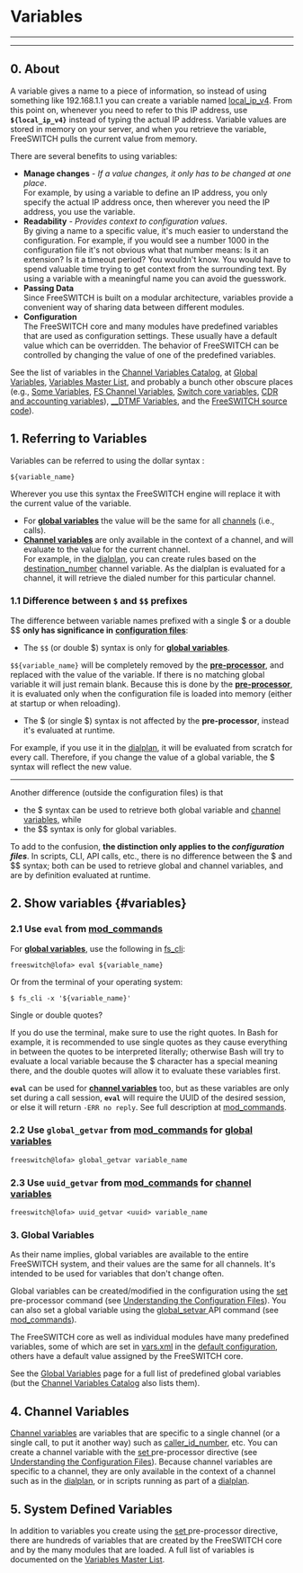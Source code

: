 
# Variables 

 

---

---

## 0\. About

A variable gives a name to a piece of information, so instead of using something like 192.168.1.1 you can create a variable named [local\_ip\_v4](../../../Channel-Variables-Catalog/local_ip_v4_16353556.mdx#local_ip_v4). From this point on, whenever you need to refer to this IP address, use **`${local_ip_v4}`** instead of typing the actual IP address. Variable values are stored in memory on your server, and when you retrieve the variable, FreeSWITCH pulls the current value from memory.

There are several benefits to using variables:

* **Manage changes** \- _If a value changes, it only has to be changed at one place_.  
For example, by using a variable to define an IP address, you only specify the actual IP address once, then wherever you need the IP address, you use the variable.
* **Readability** \- _Provides context to configuration values_.  
By giving a name to a specific value, it's much easier to understand the configuration. For example, if you would see a number 1000 in the configuration file it's not obvious what that number means: Is it an extension? Is it a timeout period? You wouldn't know. You would have to spend valuable time trying to get context from the surrounding text. By using a variable with a meaningful name you can avoid the guesswork.
* **Passing Data**  
Since FreeSWITCH is built on a modular architecture, variables provide a convenient way of sharing data between different modules.
* **Configuration**  
The FreeSWITCH core and many modules have predefined variables that are used as configuration settings. These usually have a default value which can be overridden. The behavior of FreeSWITCH can be controlled by changing the value of one of the predefined variables.

See the list of variables in the [Channel Variables Catalog](../../../Channel-Variables-Catalog/index.mdx#comments), at [Global Variables](./Global-Variables_13173994.mdx#about), [Variables Master List](../../Dialplan/Variables-Master-List_16352570.mdx#id), and probably a bunch other obscure places (e.g., [Some Variables](../../Dialplan/Variables-Archive/some-variable/Some-Variables_16352547.mdx#some_variable), [FS Channel Variables](../../Dialplan/Variables-Archive/--Channel-Variables/FS-Channel-Variables_13173384.mdx#about--), [Switch core variables](../../Dialplan/Variables-WIP/Switch-core-variables_7766279.mdx#about), [CDR and accounting variables](../../Dialplan/Variables-WIP/CDR-and-accounting-variables_7766283.mdx)), [\_\_DTMF Variables](../../Dialplan/Variables-Archive/x__DTMF-Variables_16352562.mdx#about), and the [FreeSWITCH source code](https://github.com/signalwire/freeswitch)).

## 1\. Referring to Variables

Variables can be referred to using the dollar syntax :

```text
${variable_name}
```

 Wherever you use this syntax the FreeSWITCH engine will replace it with the current value of the variable.

* For **[global variables](./Global-Variables_13173994.mdx#about)** the value will be the same for all [channels](../../Dialplan/Channel-States_7144639.mdx#0-about) (i.e., calls).
* **[Channel variables](../../Dialplan/Channel-Variables_16352493.mdx#about)** are only available in the context of a channel, and will evaluate to the value for the current channel.  
For example, in the [dialplan](../../Dialplan/index.mdx#0-about), you can create rules based on the [destination\_number](../../../Channel-Variables-Catalog/destination_number_16353647.mdx#destination_number) channel variable. As the dialplan is evaluated for a channel, it will retrieve the dialed number for this particular channel.

### 1.1 Difference between `$` and `$$` prefixes

The difference between variable names prefixed with a single $ or a double $$ **only has significance in** [**configuration files**](../../Configuration/index.mdx#about):

* The `$$` (or double $) syntax is only for **[global variables](./Global-Variables_13173994.mdx#about)**.  
    
`$${variable_name}` will be completely removed by the **[pre-processor](../Understanding-the-Configuration-Files.mdx)**, and replaced with the value of the variable. If there is no matching global variable it will just remain blank. Because this is done by the **[pre-processor](../Understanding-the-Configuration-Files.mdx)**, it is evaluated only when the configuration file is loaded into memory (either at startup or when reloading).
* The $ (or single $) syntax is not affected by the **pre-processor**, instead it's evaluated at runtime.  
    
For example, if you use it in the [dialplan](../../Dialplan/index.mdx#0-about), it will be evaluated from scratch for every call. Therefore, if you change the value of a global variable, the $ syntax will reflect the new value.

---

Another difference (outside the configuration files) is that

* the $ syntax can be used to retrieve both global variable and [channel variables](../../Dialplan/Channel-Variables_16352493.mdx#about), while
* the $$ syntax is only for global variables.

To add to the confusion, **the distinction only applies to the _configuration files_**. In scripts, CLI, API calls, etc., there is no difference between the $ and $$ syntax; both can be used to retrieve global and channel variables, and are by definition evaluated at runtime.

## 2. Show variables {#variables}

### 2.1 Use `eval` from [mod_commands](../../Modules/mod_commands_1966741.mdx)

For **[global variables](./Global-Variables_13173994.mdx#about)**, use the following in [fs\_cli](../../Client-and-Developer-Interfaces/1048948.mdx#or):

```text
freeswitch@lofa> eval ${variable_name}
```

Or from the terminal of your operating system:

```text
$ fs_cli -x '${variable_name}'
```

Single or double quotes?

If you do use the terminal, make sure to use the right quotes. In Bash for example, it is recommended to use single quotes as they cause everything in between the quotes to be interpreted literally; otherwise Bash will try to evaluate a local variable because the $ character has a special meaning there, and the double quotes will allow it to evaluate these variables first.

  
**`eval`** can be used for **[channel variables](../../Dialplan/Channel-Variables_16352493.mdx#about)** too, but as these variables are only set during a call session, **`eval`** will require the UUID of the desired session, or else it will return `-ERR no reply`. See full description at [mod\_commands](../../Modules/mod_commands_1966741.mdx).

### 2.2 Use `global_getvar` from [mod_commands](../../Modules/mod_commands_1966741.mdx) for [global variables](./Global-Variables_13173994.mdx#about)

```text
freeswitch@lofa> global_getvar variable_name
```

### 2.3 Use `uuid_getvar` from [mod_commands](../../Modules/mod_commands_1966741.mdx) for [channel variables](../../Dialplan/Channel-Variables_16352493.mdx#about)

```text
freeswitch@lofa> uuid_getvar <uuid> variable_name
```

### 3\. Global Variables

As their name implies, global variables are available to the entire FreeSWITCH system, and their values are the same for all channels. It's intended to be used for variables that don't change often.

Global variables can be created/modified in the configuration using the [set](../Understanding-the-Configuration-Files.mdx#-freeswitch--understanding-the-configuration-files-) pre-processor command (see [Understanding the Configuration Files](../Understanding-the-Configuration-Files.mdx)). You can also set a global variable using the [global\_setvar ](../../Modules/mod_commands_1966741.mdx#global_setvar)API command (see [mod\_commands](../../Modules/mod_commands_1966741.mdx)).

The FreeSWITCH core as well as individual modules have many predefined variables, some of which are set in [vars.xml](../../Configuration/Configuring-FreeSWITCH/vars.xml_7144079.mdx#about) in the [default configuration](../../Configuration/Default-Configuration_6587388.mdx#mod_vp8), others have a default value assigned by the FreeSWITCH core.

See the [Global Variables](./Global-Variables_13173994.mdx#about) page for a full list of predefined global variables (but the [Channel Variables Catalog](../../../Channel-Variables-Catalog/index.mdx#comments) also lists them).

## 4\. Channel Variables

[Channel variables](../../Dialplan/Channel-Variables_16352493.mdx#about) are variables that are specific to a single channel (or a single call, to put it another way) such as [caller\_id\_number](../../../Channel-Variables-Catalog/caller_id_number_16352836.mdx#caller_id_number), etc. You can create a channel variable with the [set ](../../Modules/mod-dptools/6586661.mdx#about)pre-processor directive (see [Understanding the Configuration Files](../Understanding-the-Configuration-Files.mdx)). Because channel variables are specific to a channel, they are only available in the context of a channel such as in the [dialplan](../../Dialplan/index.mdx#0-about), or in scripts running as part of a [dialplan](../../Dialplan/index.mdx#0-about).

## 5\. System Defined Variables

In addition to variables you create using the [set ](../../Modules/mod-dptools/6586661.mdx#about)pre-processor directive, there are hundreds of variables that are created by the FreeSWITCH core and by the many modules that are loaded. A full list of variables is documented on the [Variables Master List](../../Dialplan/Variables-Master-List_16352570.mdx#id).


